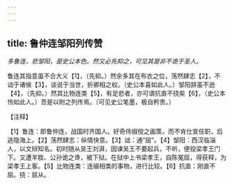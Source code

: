 ```yaml
---
---
---
```

title: 鲁仲连邹阳列传赞
---



*多鲁连，悲邹阳，是史公本色。然又必先抑之，可见其是非不诡于圣人。*

鲁连其指意虽不合大义【1】，（先抑。）然余多其在布衣之位，荡然肆志【2】，不诎于诸侯【3】，谈说于当世，折卿相之权。（史公本喜如此人。）邹阳辞虽不逊【4】，（先抑。）然其比物连类【5】，有足悲者，亦可谓抗直不挠矣【6】，（史公本怜如此人。）吾是以附之列传焉。（可见史公笔墨，极自矜贵。）

【注释】

【1】鲁连：即鲁仲连，战国时齐国人。好奇伟俶傥之画策，而不肯仕宣任职，后逃隐海上。【2】荡然肆志：纵情快意。【3】诎：通“屈”。【4】邹阳：西汉临淄人，以文辩知名。初时随从吴王刘湃，因谏吴王不要起兵，不听，便投梁孝王门下。又遭羊胜、公孙诡之谗，被下狱。在狱中上书梁孝王，自陈冤屈，得获释，为梁孝王上客。【5】比物连类：连缀相类的事物，进行比较。【6】抗直：刚直不屈。挠：屈从。